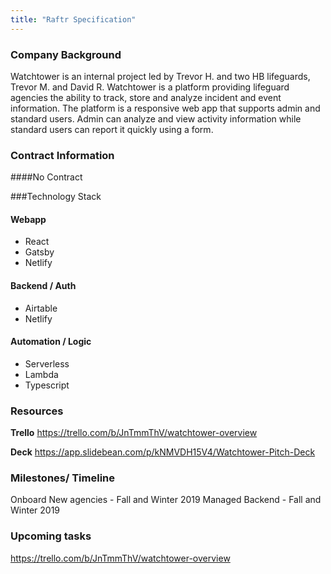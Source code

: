 ```yaml
---
title: "Raftr Specification"
---
```


### Company Background

Watchtower is an internal project led by Trevor H. and two HB lifeguards, Trevor M. and David R. Watchtower is a platform providing lifeguard agencies the ability to track, store and analyze incident and event information. The platform is a responsive web app that supports admin and standard users. Admin can analyze and view activity information while standard users can report it quickly using a form.

### Contract Information

####No Contract

###Technology Stack

#### Webapp

- React
- Gatsby
- Netlify

#### Backend / Auth

- Airtable
- Netlify

#### Automation / Logic

- Serverless
- Lambda
- Typescript

### Resources

**Trello**
https://trello.com/b/JnTmmThV/watchtower-overview

**Deck**
https://app.slidebean.com/p/kNMVDH15V4/Watchtower-Pitch-Deck

### Milestones/ Timeline

Onboard New agencies - Fall and Winter 2019
Managed Backend - Fall and Winter 2019

### Upcoming tasks

https://trello.com/b/JnTmmThV/watchtower-overview

